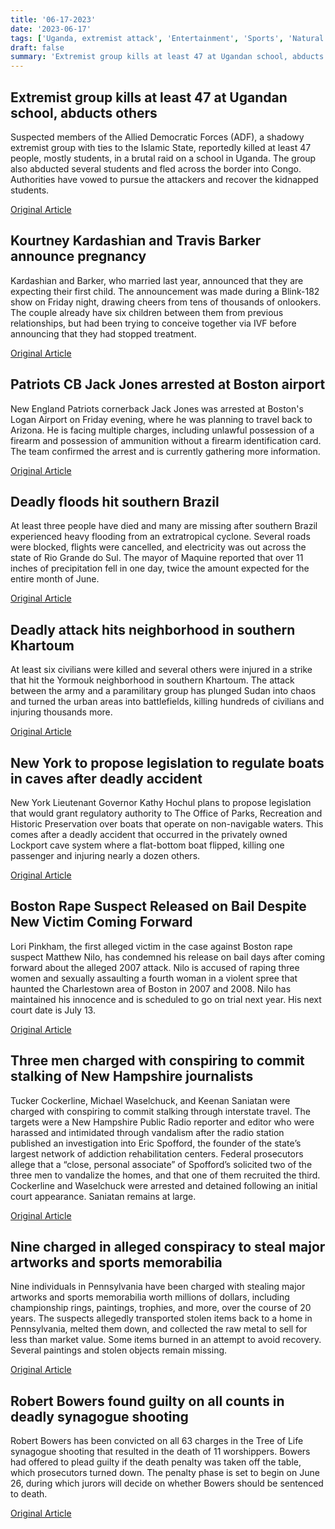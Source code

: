 ```yaml
---
title: '06-17-2023'
date: '2023-06-17'
tags: ['Uganda, extremist attack', 'Entertainment', 'Sports', 'Natural disasters', 'conflict', 'Boating Safety', 'crime', 'journalism', 'Crime']
draft: false
summary: 'Extremist group kills at least 47 at Ugandan school, abducts others...'
---
```


## Extremist group kills at least 47 at Ugandan school, abducts others
Suspected members of the Allied Democratic Forces (ADF), a shadowy extremist group with ties to the Islamic State, reportedly killed at least 47 people, mostly students, in a brutal raid on a school in Uganda. The group also abducted several students and fled across the border into Congo. Authorities have vowed to pursue the attackers and recover the kidnapped students.

[Original Article](https://abcnews.go.com/International/wireStory/25-killed-rebel-attack-ugandan-school-congo-border-100160610)

## Kourtney Kardashian and Travis Barker announce pregnancy
Kardashian and Barker, who married last year, announced that they are expecting their first child. The announcement was made during a Blink-182 show on Friday night, drawing cheers from tens of thousands of onlookers. The couple already have six children between them from previous relationships, but had been trying to conceive together via IVF before announcing that they had stopped treatment.

[Original Article](https://abcnews.go.com/Entertainment/kourtney-kardashian-announces-pregnant-travis-barker-blink-182/story?id=100161772)

## Patriots CB Jack Jones arrested at Boston airport
New England Patriots cornerback Jack Jones was arrested at Boston's Logan Airport on Friday evening, where he was planning to travel back to Arizona. He is facing multiple charges, including unlawful possession of a firearm and possession of ammunition without a firearm identification card. The team confirmed the arrest and is currently gathering more information.

[Original Article](https://abcnews.go.com/Sports/wireStory/patriots-player-jack-jones-arrested-boston-airport-after-100160176)

## Deadly floods hit southern Brazil
At least three people have died and many are missing after southern Brazil experienced heavy flooding from an extratropical cyclone. Several roads were blocked, flights were cancelled, and electricity was out across the state of Rio Grande do Sul. The mayor of Maquine reported that over 11 inches of precipitation fell in one day, twice the amount expected for the entire month of June.

[Original Article](https://abcnews.go.com/International/wireStory/extratropical-cyclone-kills-3-southern-brazil-12-missing-100155125)

## Deadly attack hits neighborhood in southern Khartoum
At least six civilians were killed and several others were injured in a strike that hit the Yormouk neighborhood in southern Khartoum. The attack between the army and a paramilitary group has plunged Sudan into chaos and turned the urban areas into battlefields, killing hundreds of civilians and injuring thousands more.

[Original Article](https://abcnews.go.com/International/wireStory/sudan-officials-airstrike-kills-17-including-5-children-100162130)

## New York to propose legislation to regulate boats in caves after deadly accident
New York Lieutenant Governor Kathy Hochul plans to propose legislation that would grant regulatory authority to The Office of Parks, Recreation and Historic Preservation over boats that operate on non-navigable waters. This comes after a deadly accident that occurred in the privately owned Lockport cave system where a flat-bottom boat flipped, killing one passenger and injuring nearly a dozen others.

[Original Article](https://abcnews.go.com/US/wireStory/fatal-tour-boat-accident-prompts-new-york-governor-100157210)

## Boston Rape Suspect Released on Bail Despite New Victim Coming Forward
Lori Pinkham, the first alleged victim in the case against Boston rape suspect Matthew Nilo, has condemned his release on bail days after coming forward about the alleged 2007 attack. Nilo is accused of raping three women and sexually assaulting a fourth woman in a violent spree that haunted the Charlestown area of Boston in 2007 and 2008. Nilo has maintained his innocence and is scheduled to go on trial next year. His next court date is July 13.

[Original Article](https://abcnews.go.com/US/boston-rape-accuser-condemns-suspects-release-bail-im/story?id=100140539)

## Three men charged with conspiring to commit stalking of New Hampshire journalists
Tucker Cockerline, Michael Waselchuck, and Keenan Saniatan were charged with conspiring to commit stalking through interstate travel. The targets were a New Hampshire Public Radio reporter and editor who were harassed and intimidated through vandalism after the radio station published an investigation into Eric Spofford, the founder of the state’s largest network of addiction rehabilitation centers. Federal prosecutors allege that a “close, personal associate” of Spofford’s solicited two of the three men to vandalize the homes, and that one of them recruited the third. Cockerline and Waselchuck were arrested and detained following an initial court appearance. Saniatan remains at large.

[Original Article](https://abcnews.go.com/US/wireStory/men-charged-vandalizing-homes-new-hampshire-journalists-100154486)

## Nine charged in alleged conspiracy to steal major artworks and sports memorabilia
Nine individuals in Pennsylvania have been charged with stealing major artworks and sports memorabilia worth millions of dollars, including championship rings, paintings, trophies, and more, over the course of 20 years. The suspects allegedly transported stolen items back to a home in Pennsylvania, melted them down, and collected the raw metal to sell for less than market value. Some items burned in an attempt to avoid recovery. Several paintings and stolen objects remain missing.

[Original Article](https://abcnews.go.com/US/9-charged-thefts-yogi-berra-rings-warhol-pollock/story?id=100115548)

## Robert Bowers found guilty on all counts in deadly synagogue shooting
Robert Bowers has been convicted on all 63 charges in the Tree of Life synagogue shooting that resulted in the death of 11 worshippers. Bowers had offered to plead guilty if the death penalty was taken off the table, which prosecutors turned down. The penalty phase is set to begin on June 26, during which jurors will decide on whether Bowers should be sentenced to death.

[Original Article](https://abcnews.go.com/US/pittsburgh-synagogue-mass-shooting-verdict-reached-federal-death/story?id=100104078)
